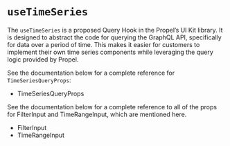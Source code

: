 
<Meta title="Hooks/useTimeSeries" />

# `useTimeSeries`

The `useTimeSeries` is a proposed Query Hook in the Propel’s UI Kit library. It is designed to abstract the code for querying 
the GraphQL API, specifically for data over a period of time. This makes it easier for customers to implement their own time series components 
while leveraging the query logic provided by Propel. 

<SourceCode of={useTimeSeriesStories.TimeSeriesChart} shown />

See the documentation below for a complete reference for `TimeSeriesQueryProps`:

- <LinkTo kind="API/TimeSeriesQueryProps" story="overview">
    TimeSeriesQueryProps
  </LinkTo>

See the documentation below for a complete reference to all of the props for FilterInput and TimeRangeInput, which are mentioned here.

- <LinkTo kind="API/FilterInput" story="overview">
    FilterInput
  </LinkTo>
- <LinkTo kind="API/TimeRangeInput" story="overview">
    TimeRangeInput
  </LinkTo>